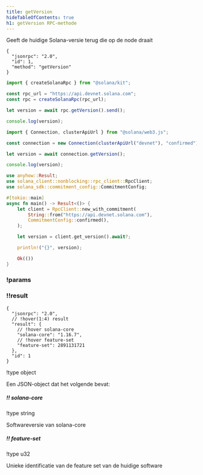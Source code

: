 ```yaml
---
title: getVersion
hideTableOfContents: true
h1: getVersion RPC-methode
---
```


Geeft de huidige Solana-versie terug die op de node draait

<APIMethod>

```jsonc !!request curl
{
  "jsonrpc": "2.0",
  "id": 1,
  "method": "getVersion"
}
```

```ts !!request title="Kit"
import { createSolanaRpc } from "@solana/kit";

const rpc_url = "https://api.devnet.solana.com";
const rpc = createSolanaRpc(rpc_url);

let version = await rpc.getVersion().send();

console.log(version);
```

```ts !!request title="web3.js"
import { Connection, clusterApiUrl } from "@solana/web3.js";

const connection = new Connection(clusterApiUrl("devnet"), "confirmed");

let version = await connection.getVersion();

console.log(version);
```

```rs !!request title="Rust"
use anyhow::Result;
use solana_client::nonblocking::rpc_client::RpcClient;
use solana_sdk::commitment_config::CommitmentConfig;

#[tokio::main]
async fn main() -> Result<()> {
    let client = RpcClient::new_with_commitment(
        String::from("https://api.devnet.solana.com"),
        CommitmentConfig::confirmed(),
    );

    let version = client.get_version().await?;

    println!("{}", version);

    Ok(())
}
```

### !params

### !!result

```jsonc !response
{
  "jsonrpc": "2.0",
  // !hover(1:4) result
  "result": {
    // !hover solana-core
    "solana-core": "1.16.7",
    // !hover feature-set
    "feature-set": 2891131721
  },
  "id": 1
}
```

!type object

Een JSON-object dat het volgende bevat:

##### !! solana-core

!type string

Softwareversie van solana-core

##### !! feature-set

!type u32

Unieke identificatie van de feature set van de huidige software

</APIMethod>
